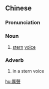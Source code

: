 {{also|厉声}}
==Chinese==
{{zh-forms|s=厉声}}

===Pronunciation===
{{zh-pron
|m=lìshēng
|cat=n,adv
}}

===Noun===
{{zh-noun}}

# [[stern]] [[voice]]

===Adverb===
{{zh-adv}}

# in a stern voice

[[hu:厲聲]]